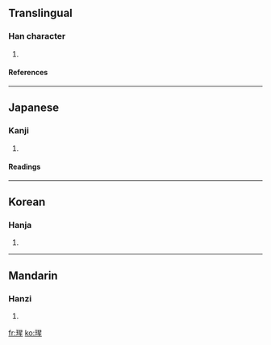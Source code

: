 ==Translingual==
===Han character===
{{Han char|rn=96|rad=玉|as=09|sn=13|four=1611<sub>5</sub>|canj=一土日竹一 (MGAHM)}}
# {{defn|Han|sort=玉09}}
====References====
{{Han ref|kx=0736.220|dkj=21101|dj=1148.020|hdz=21126.060|uh=7446|ud=29766|bh=DEBC|bd=57020}}

----
==Japanese==
===Kanji===
{{ja-kanji|grade=|rs=玉09}}
# {{defn|Japanese}} 
====Readings====
{{ja-readings|on=[[せい]] (sei), [[しょう]] (shō)|kun=|nanori=}}

----
==Korean==
===Hanja===
{{ko-hanja|hangeul=성|eumhun=|rv=seong|mr=sŏng|y=seng}}
# {{defn|Korean}}

----
==Mandarin==
===Hanzi===
{{cmn-hanzi|pin=[[xīng]] (xing1)|wg=hsing<sup>1</sup>}}
# {{defn|Mandarin}}

[[fr:瑆]]
[[ko:瑆]]